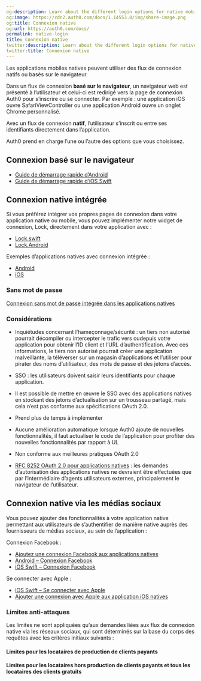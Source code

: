 ```yaml
---
og:description: Learn about the different login options for native mobile applications.
og:image: https://cdn2.auth0.com/docs/1.14553.0/img/share-image.png
og:title: Connexion native
og:url: https://auth0.com/docs/
permalink: native-login
title: Connexion native
twitter:description: Learn about the different login options for native mobile applications.
twitter:title: Connexion native
---
```


Les applications mobiles natives peuvent utiliser des flux de connexion natifs ou basés sur le navigateur.

Dans un flux de connexion **basé sur le navigateur**, un navigateur web est présenté à l’utilisateur et celui-ci est redirigé vers la page de connexion Auth0 pour s’inscrire ou se connecter. Par exemple : une application iOS ouvre SafariViewController ou une application Android ouvre un onglet Chrome personnalisé.

Avec un flux de connexion **natif**, l’utilisateur s’inscrit ou entre ses identifiants directement dans l’application.

Auth0 prend en charge l’une ou l’autre des options que vous choisissez.

## Connexion basé sur le navigateur

* [Guide de démarrage rapide d’Android](/quickstart/native/android)
* [Guide de démarrage rapide d’iOS Swift](/quickstart/native/ios-swift)

## Connexion native intégrée

Si vous préférez intégrer vos propres pages de connexion dans votre application native ou mobile, vous pouvez implémenter notre widget de connexion, Lock, directement dans votre application avec :

* [Lock.swift](/libraries/lock-swift)
* [Lock.Android](/libraries/lock-android)

Exemples d’applications natives avec connexion intégrée :

* [Android](https://github.com/auth0-samples/auth0-android-sample/tree/embedded-login)
* [iOS](https://github.com/auth0-samples/auth0-ios-swift-sample/tree/embedded-login/01-Embedded-Login)

### Sans mot de passe

[Connexion sans mot de passe intégrée dans les applications natives](/native)

### Considérations

* Inquiétudes concernant l’hameçonnage/sécurité : un tiers non autorisé pourrait décompiler ou intercepter le trafic vers oudepuis votre application pour obtenir l’ID client et l’URL d’authentification. Avec ces informations, le tiers non autorisé pourrait créer une application malveillante, la téléverser sur un magasin d’applications et l’utiliser pour pirater des noms d’utilisateur, des mots de passe et des jetons d’accès.
* SSO : les utilisateurs doivent saisir leurs identifiants pour chaque application.

* Il est possible de mettre en œuvre le SSO avec des applications natives en stockant des jetons d’actualisation sur un trousseau partagé, mais cela n’est pas conforme aux spécifications OAuth 2.0.
* Prend plus de temps à implémenter
* Aucune amélioration automatique lorsque Auth0 ajoute de nouvelles fonctionnalités, il faut actualiser le code de l’application pour profiter des nouvelles fonctionnalités par rapport à UL
* Non conforme aux meilleures pratiques OAuth 2.0

* [RFC 8252 OAuth 2.0 pour applications natives](https://tools.ietf.org/html/rfc8252) : les demandes d’autorisation des applications natives ne devraient être effectuées que par l’intermédiaire d’agents utilisateurs externes, principalement le navigateur de l’utilisateur.

## Connexion native via les médias sociaux

Vous pouvez ajouter des fonctionnalités à votre application native permettant aux utilisateurs de s’authentifier de manière native auprès des fournisseurs de médias sociaux, au sein de l’application :

Connexion Facebook :

* [Ajoutez une connexion Facebook aux applications natives](/social/facebook-native)
* [Android – Connexion Facebook](/quickstart/native/android-facebook-login)
* [iOS Swift – Connexion Facebook](/quickstart/native/ios-swift-facebook-login)

Se connecter avec Apple :

* [iOS Swift – Se connecter avec Apple](/quickstart/native/ios-swift-siwa)
* [Ajouter une connexion avec Apple aux application iOS natives](/apple-native)

### Limites anti-attaques

Les limites ne sont appliquées qu’aux demandes liées aux flux de connexion native via les réseaux sociaux, qui sont déterminés sur la base du corps des requêtes avec les critères initiaux suivants :



#### Limites pour les locataires de production de clients payants



#### Limites pour les locataires hors production de clients payants et tous les locataires des clients gratuits